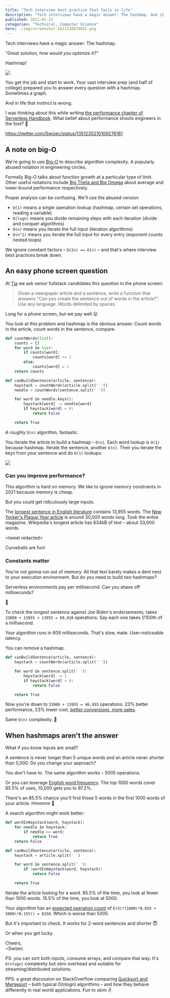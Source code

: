 ```yaml
---
title: "Tech interview best practice that fails in life"
description: "Tech interviews have a magic answer: The hashmap. And it's not always best on the job."
published: 2021-01-22
categories: "Technical, Computer Science"
hero: ./img/screenshot-1611336874052.png
---
```


Tech interviews have a magic answer: The hashmap.

_"Great solution, how would you optimize it?"_

Hashmap!

![](giphy:gasp)

You get the job and start to work. Your vast interview prep (and half of college) prepared you to answer every question with a hashmap. Sometimes a graph.

And in life that instinct is wrong.

I was thinking about this while writing [the performance chapter of Serverless Handbook](https://serverlesshandbook.dev/serverless-performance/). What belief about performance shoots engineers in the foot? 🤔

https://twitter.com/Swizec/status/1351230210109276161

## A note on big-O

We're going to use [Big-O](https://en.wikipedia.org/wiki/Big_O_notation) to describe algorithm complexity. A popularly abused notation in engineering circles.

Formally Big-O talks about function growth at a particular type of limit. Other useful notations include [Big Theta and Big Omega](https://en.wikipedia.org/wiki/Big_O_notation#Family_of_Bachmann%E2%80%93Landau_notations) about average and lower-bound performance respectively.

Proper analysis can be confusing. We'll use the abused version:

- `O(1)` means a single operation lookup (hashmap, certain set operations, reading a variable)
- `O(logn)` means you divide remaining steps with each iteration (divide and conquer algorithms)
- `O(n)` means you iterate the full input (iteration algorithms)
- `O(n^2)` means you iterate the full input for every entry (exponent counts nested loops)

We ignore constant factors – `O(2n) == O(n)` – and that's where interview best practices break down.

## An easy phone screen question

At [Tia](https://asktia.com) we ask senior fullstack candidates this question in the phone screen:

> Given a newspaper article and a sentence, write a function that answers "Can you create the sentence out of words in the article?". Use any language. Words delimited by spaces.

Long for a phone screen, but we pay well 😛

You look at this problem and hashmap is the obvious answer. Count words in the article, count words in the sentence, compare.

```python
def countWords(list):
	counts = {}
	for word in list:
		if counts[word]:
			counts[word] += 1
		else:
			counts[word] = 1
	return counts

def canBuildSentence(article, sentence):
	haystack = countWords(article.split(' '))
	needle = countWords(sentence.split(' '))

	for word in needle.keys():
		haystack[word] -= needle[word]
		if haystack[word] < 0:
			return False

	return True
```

A roughly `O(n)` algorithm, fantastic.

You iterate the article to build a hashmap – `O(n)`. Each word lookup is `O(1)` because hashmap. Iterate the sentence, another `O(n)`. Then you iterate the keys from your sentence and do `O(1)` lookups.

![](giphy:very_nice)

### Can you improve performance?

This algorithm is hard on memory. We like to ignore memory constraints in 2021 because memory is cheap.

But you could get ridiculously large inputs.

The [longest sentence in English literature](http://www.plainenglish.co.uk/campaigning/examples/long-sentences.html) contains 13,955 words. The [New Yorker's Plague Year article](https://www.newyorker.com/magazine/2021/01/04/the-plague-year) is around 30,000 words long. Took the entire magazine. Wikipedia's longest article has 634kB of text – about 33,000 words.

&lt;tweet redacted&gt;

Curveballs are fun!

### Constants matter

You're not gonna run out of memory. All that text barely makes a dent next to your execution environment. But do you need to build _two_ hashmaps?

Serverless environments pay per millisecond. Can you shave off milliseconds?

🤔

To check the longest sentence against Joe Biden's endorsements, takes `33000 + 13955 + 13955 = 60,910` operations. Say each one takes 1/100th of a millisecond.

Your algorithm runs in 609 milliseconds. That's slow, mate. User-noticeable latency.

You can remove a hashmap:

```python
def canBuildSentence(article, sentence):
	haystack = countWords(article.split(' '))

	for word in sentence.split(' '):
		haystack[word] -= 1
		if haystack[word] < 0:
			return False

	return True
```

Now you're down to `33000 + 13955 = 46,955` operations. 23% better performance, 23% lower cost, [better conversions, more sales](https://www.cloudflare.com/learning/performance/more/website-performance-conversion-rates/).

Same `O(n)` complexity. 🤯

## When hashmaps aren't the answer

What if you know inputs are small?

A sentence is never longer than 5 _unique_ words and an article never shorter than 5,000. Do you change your approach?

You don't have to. The same algorithm works – 5005 operations.

Or you can leverage [English word frequency](https://en.wiktionary.org/wiki/Wiktionary:Frequency_lists). The top 1000 words cover 85.5% of uses, 10,000 gets you to 97.2%.

There's an 85.5% chance you'll find those 5 words in the first 1000 words of your article. Hmmmm 🤔

A search algorithm might work better:

```python
def wordInHaystack(word, haystack):
	for needle in haystack:
		if needle == word:
			return True
	return False

def canBuildSentence(article, sentence):
	haystack = article.split(' ')

	for word in sentence.split(' '):
		if !wordInHaystack(word, haystack):
			return False

	return True
```

Iterate the article looking for a word. 85.5% of the time, you look at fewer than 1000 words. 15.5% of the time, you look at 5000.

Your algorithm has an [expected operation count](https://en.wikipedia.org/wiki/Expected_value) of `E(5\*(1000\*0.855 + 5000\*0.155)) = 8150`. Which is worse than 5005.

But it's important to check. It works for 2-word sentences and shorter 😇

Or when you get lucky.

Cheers,<br/>
~Swizec

PS: you can sort both inputs, consume arrays, and compare that way. It's `O(nlogn)` complexity but zero overhead and suitable for streaming/distributed solutions.

PPS: a great discussion on StackOverflow comparing [Quicksort and Mergesort](https://stackoverflow.com/questions/29218440/when-merge-sort-is-preferred-over-quick-sort) – both typical O(nlogn) algorithms – and how they behave differently in real world applications. Fun to skim ✌️
